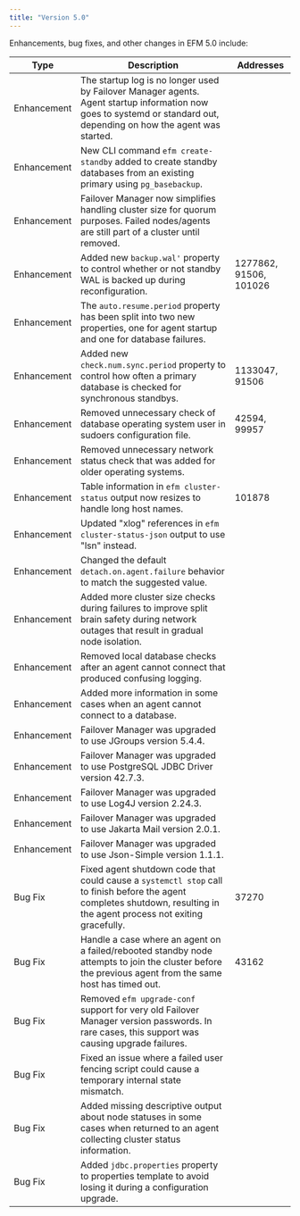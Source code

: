 ```yaml
---
title: "Version 5.0"
---
```


Enhancements, bug fixes, and other changes in EFM 5.0 include:

| Type        | Description                                                                                                                                                              | Addresses              |
|-------------|--------------------------------------------------------------------------------------------------------------------------------------------------------------------------|------------------------|
| Enhancement | The startup log is no longer used by Failover Manager agents. Agent startup information now goes to systemd or standard out, depending on how the agent was started.     |                        |
| Enhancement | New CLI command `efm create-standby` added to create standby databases from an existing primary using `pg_basebackup`.                                                   |                        |
| Enhancement | Failover Manager now simplifies handling cluster size for quorum purposes. Failed nodes/agents are still part of a cluster until removed.                                |                        |
| Enhancement | Added new `backup.wal'` property to control whether or not standby WAL is backed up during reconfiguration.                                                              | 1277862, 91506, 101026 |
| Enhancement | The `auto.resume.period` property has been split into two new properties, one for agent startup and one for database failures.                                           |                        |
| Enhancement | Added new `check.num.sync.period` property to control how often a primary database is checked for synchronous standbys.                                                  | 1133047, 91506         |
| Enhancement | Removed unnecessary check of database operating system user in sudoers configuration file.                                                                               | 42594, 99957           |
| Enhancement | Removed unnecessary network status check that was added for older operating systems.                                                                                     |                        |
| Enhancement | Table information in `efm cluster-status` output now resizes to handle long host names.                                                                                  | 101878                 |
| Enhancement | Updated "xlog" references in `efm cluster-status-json` output to use "lsn" instead.                                                                                      |                        |
| Enhancement | Changed the default `detach.on.agent.failure` behavior to match the suggested value.                                                                                     |                        |
| Enhancement | Added more cluster size checks during failures to improve split brain safety during network outages that result in gradual node isolation.                               |                        |
| Enhancement | Removed local database checks after an agent cannot connect that produced confusing logging.                                                                             |                        |
| Enhancement | Added more information in some cases when an agent cannot connect to a database.                                                                                         |                        |
| Enhancement | Failover Manager was upgraded to use JGroups version 5.4.4.                                                                                                              |                        |
| Enhancement | Failover Manager was upgraded to use PostgreSQL JDBC Driver version 42.7.3.                                                                                              |                        |
| Enhancement | Failover Manager was upgraded to use Log4J version 2.24.3.                                                                                                               |                        |
| Enhancement | Failover Manager was upgraded to use Jakarta Mail version 2.0.1.                                                                                                         |                        |
| Enhancement | Failover Manager was upgraded to use Json-Simple version 1.1.1.                                                                                                          |                        |
| Bug Fix     | Fixed agent shutdown code that could cause a `systemctl stop` call to finish before the agent completes shutdown, resulting in the agent process not exiting gracefully. | 37270                  |
| Bug Fix     | Handle a case where an agent on a failed/rebooted standby node attempts to join the cluster before the previous agent from the same host has timed out.                  | 43162                  |
| Bug Fix     | Removed `efm upgrade-conf` support for very old Failover Manager version passwords. In rare cases, this support was causing upgrade failures.                            |                        |
| Bug Fix     | Fixed an issue where a failed user fencing script could cause a temporary internal state mismatch.                                                                       |                        |
| Bug Fix     | Added missing descriptive output about node statuses in some cases when returned to an agent collecting cluster status information.                                      |                        |
| Bug Fix     | Added `jdbc.properties` property to properties template to avoid losing it during a configuration upgrade.                                                               |                        |
